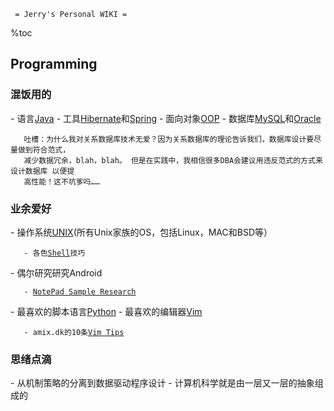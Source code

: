   = Jerry's Personal WIKI =
%toc

== Programming ==
=== 混饭用的 ===
- 语言[[java|Java]]
- 工具[[hibernate|Hibernate]]和[[spring|Spring]]
- 面向对象[[oop|OOP]]
- 数据库[[mysql|MySQL]]和[[oracle|Oracle]]

    吐槽：为什么我对关系数据库技术无爱？因为关系数据库的理论告诉我们，数据库设计要尽量做到符合范式，
    减少数据冗余，blah，blah。 但是在实践中，我相信很多DBA会建议用违反范式的方式来设计数据库 以便提
    高性能！这不坑爹吗……

=== 业余爱好 ===
- 操作系统[[unix|UNIX]](所有Unix家族的OS，包括Linux，MAC和BSD等）
    - 各色[[shell|Shell]]技巧
- 偶尔研究研究Android
    - [[notepad-sample-research|NotePad Sample Research]]
- 最喜欢的脚本语言[[python|Python]]
- 最喜欢的编辑器[[vim|Vim]]
    - amix.dk的10条[[vim-tips|Vim Tips]]

=== 思绪点滴 ===
- 从机制策略的分离到数据驱动程序设计
- 计算机科学就是由一层又一层的抽象组成的
